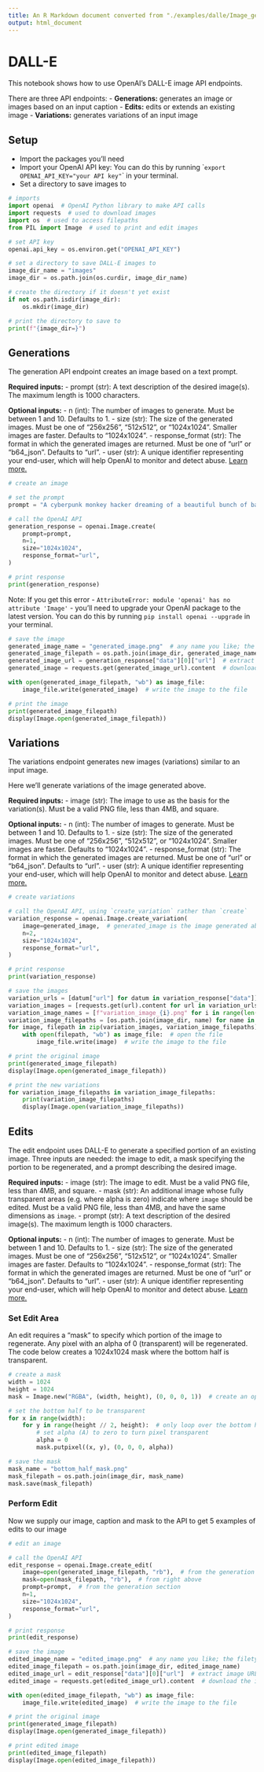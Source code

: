 ```yaml
---
title: An R Markdown document converted from "./examples/dalle/Image_generations_edits_and_variations_with_DALL-E.ipynb"
output: html_document
---
```


# DALL-E

This notebook shows how to use OpenAI's DALL-E image API endpoints.

There are three API endpoints:
- **Generations:** generates an image or images based on an input caption
- **Edits:** edits or extends an existing image
- **Variations:** generates variations of an input image

## Setup

- Import the packages you'll need
- Import your OpenAI API key: You can do this by running \``export OPENAI_API_KEY="your API key"`\` in your terminal.
- Set a directory to save images to

```python
# imports
import openai  # OpenAI Python library to make API calls
import requests  # used to download images
import os  # used to access filepaths
from PIL import Image  # used to print and edit images

# set API key
openai.api_key = os.environ.get("OPENAI_API_KEY")
```

```python
# set a directory to save DALL-E images to
image_dir_name = "images"
image_dir = os.path.join(os.curdir, image_dir_name)

# create the directory if it doesn't yet exist
if not os.path.isdir(image_dir):
    os.mkdir(image_dir)

# print the directory to save to
print(f"{image_dir=}")
```

## Generations

The generation API endpoint creates an image based on a text prompt.

**Required inputs:**
- prompt (str): A text description of the desired image(s). The maximum length is 1000 characters.

**Optional inputs:**
- n (int): The number of images to generate. Must be between 1 and 10. Defaults to 1.
- size (str): The size of the generated images. Must be one of "256x256", "512x512", or "1024x1024". Smaller images are faster. Defaults to "1024x1024".
- response_format (str): The format in which the generated images are returned. Must be one of "url" or "b64_json". Defaults to "url".
- user (str): A unique identifier representing your end-user, which will help OpenAI to monitor and detect abuse. [Learn more.](https://beta.openai.com/docs/usage-policies/end-user-ids)

```python
# create an image

# set the prompt
prompt = "A cyberpunk monkey hacker dreaming of a beautiful bunch of bananas, digital art"

# call the OpenAI API
generation_response = openai.Image.create(
    prompt=prompt,
    n=1,
    size="1024x1024",
    response_format="url",
)

# print response
print(generation_response)
```

Note: If you get this error - `AttributeError: module 'openai' has no attribute 'Image'` - you'll need to upgrade your OpenAI package to the latest version. You can do this by running `pip install openai --upgrade` in your terminal.

```python
# save the image
generated_image_name = "generated_image.png"  # any name you like; the filetype should be .png
generated_image_filepath = os.path.join(image_dir, generated_image_name)
generated_image_url = generation_response["data"][0]["url"]  # extract image URL from response
generated_image = requests.get(generated_image_url).content  # download the image

with open(generated_image_filepath, "wb") as image_file:
    image_file.write(generated_image)  # write the image to the file
```

```python
# print the image
print(generated_image_filepath)
display(Image.open(generated_image_filepath))
```

## Variations

The variations endpoint generates new images (variations) similar to an input image.

Here we'll generate variations of the image generated above.

**Required inputs:**
- image (str): The image to use as the basis for the variation(s). Must be a valid PNG file, less than 4MB, and square.

**Optional inputs:**
- n (int): The number of images to generate. Must be between 1 and 10. Defaults to 1.
- size (str): The size of the generated images. Must be one of "256x256", "512x512", or "1024x1024". Smaller images are faster. Defaults to "1024x1024".
- response_format (str): The format in which the generated images are returned. Must be one of "url" or "b64_json". Defaults to "url".
- user (str): A unique identifier representing your end-user, which will help OpenAI to monitor and detect abuse. [Learn more.](https://beta.openai.com/docs/usage-policies/end-user-ids)

```python
# create variations

# call the OpenAI API, using `create_variation` rather than `create`
variation_response = openai.Image.create_variation(
    image=generated_image,  # generated_image is the image generated above
    n=2,
    size="1024x1024",
    response_format="url",
)

# print response
print(variation_response)
```

```python
# save the images
variation_urls = [datum["url"] for datum in variation_response["data"]]  # extract URLs
variation_images = [requests.get(url).content for url in variation_urls]  # download images
variation_image_names = [f"variation_image_{i}.png" for i in range(len(variation_images))]  # create names
variation_image_filepaths = [os.path.join(image_dir, name) for name in variation_image_names]  # create filepaths
for image, filepath in zip(variation_images, variation_image_filepaths):  # loop through the variations
    with open(filepath, "wb") as image_file:  # open the file
        image_file.write(image)  # write the image to the file
```

```python
# print the original image
print(generated_image_filepath)
display(Image.open(generated_image_filepath))

# print the new variations
for variation_image_filepaths in variation_image_filepaths:
    print(variation_image_filepaths)
    display(Image.open(variation_image_filepaths))
```

## Edits

The edit endpoint uses DALL-E to generate a specified portion of an existing image. Three inputs are needed: the image to edit, a mask specifying the portion to be regenerated, and a prompt describing the desired image.

**Required inputs:** 
- image (str): The image to edit. Must be a valid PNG file, less than 4MB, and square.
- mask (str): An additional image whose fully transparent areas (e.g. where alpha is zero) indicate where `image` should be edited. Must be a valid PNG file, less than 4MB, and have the same dimensions as `image`.
- prompt (str): A text description of the desired image(s). The maximum length is 1000 characters.

**Optional inputs:**
- n (int): The number of images to generate. Must be between 1 and 10. Defaults to 1.
- size (str): The size of the generated images. Must be one of "256x256", "512x512", or "1024x1024". Smaller images are faster. Defaults to "1024x1024".
- response_format (str): The format in which the generated images are returned. Must be one of "url" or "b64_json". Defaults to "url".
- user (str): A unique identifier representing your end-user, which will help OpenAI to monitor and detect abuse. [Learn more.](https://beta.openai.com/docs/usage-policies/end-user-ids)

### Set Edit Area

An edit requires a "mask" to specify which portion of the image to regenerate. Any pixel with an alpha of 0 (transparent) will be regenerated. The code below creates a 1024x1024 mask where the bottom half is transparent.

```python
# create a mask
width = 1024
height = 1024
mask = Image.new("RGBA", (width, height), (0, 0, 0, 1))  # create an opaque image mask

# set the bottom half to be transparent
for x in range(width):
    for y in range(height // 2, height):  # only loop over the bottom half of the mask
        # set alpha (A) to zero to turn pixel transparent
        alpha = 0
        mask.putpixel((x, y), (0, 0, 0, alpha))

# save the mask
mask_name = "bottom_half_mask.png"
mask_filepath = os.path.join(image_dir, mask_name)
mask.save(mask_filepath)
```

### Perform Edit

Now we supply our image, caption and mask to the API to get 5 examples of edits to our image

```python
# edit an image

# call the OpenAI API
edit_response = openai.Image.create_edit(
    image=open(generated_image_filepath, "rb"),  # from the generation section
    mask=open(mask_filepath, "rb"),  # from right above
    prompt=prompt,  # from the generation section
    n=1,
    size="1024x1024",
    response_format="url",
)

# print response
print(edit_response)
```

```python
# save the image
edited_image_name = "edited_image.png"  # any name you like; the filetype should be .png
edited_image_filepath = os.path.join(image_dir, edited_image_name)
edited_image_url = edit_response["data"][0]["url"]  # extract image URL from response
edited_image = requests.get(edited_image_url).content  # download the image

with open(edited_image_filepath, "wb") as image_file:
    image_file.write(edited_image)  # write the image to the file
```

```python
# print the original image
print(generated_image_filepath)
display(Image.open(generated_image_filepath))

# print edited image
print(edited_image_filepath)
display(Image.open(edited_image_filepath))
```

